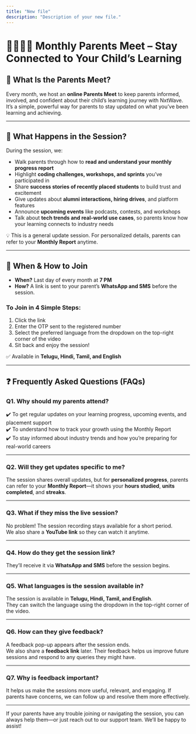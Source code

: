 ```yaml
---
title: "New file"
description: "Description of your new file."
---
```


# **👨‍👩‍👧‍👦 Monthly Parents Meet – Stay Connected to Your Child’s Learning**

## **📌 What Is the Parents Meet?**

Every month, we host an **online Parents Meet** to keep parents informed, involved, and confident about their child’s learning journey with NxtWave. It’s a simple, powerful way for parents to stay updated on what you’ve been learning and achieving.

---

## **🎯 What Happens in the Session?**

During the session, we:

- Walk parents through how to **read and understand your monthly progress report**
- Highlight **coding challenges, workshops, and sprints** you’ve participated in
- Share **success stories of recently placed students** to build trust and excitement
- Give updates about **alumni interactions, hiring drives**, and platform features
- Announce **upcoming events** like podcasts, contests, and workshops
- Talk about **tech trends and real-world use cases**, so parents know how your learning connects to industry needs

💡 This is a general update session. For personalized details, parents can refer to your **Monthly Report** anytime.

---

## **📅 When & How to Join**

- **When?** Last day of every month at **7 PM**
- **How?** A link is sent to your parent’s **WhatsApp and SMS** before the session.

### **To Join in 4 Simple Steps:**

1. Click the link
2. Enter the OTP sent to the registered number
3. Select the preferred language from the dropdown on the top-right corner of the video
4. Sit back and enjoy the session\!

✅ Available in **Telugu, Hindi, Tamil, and English**

---

## **❓ Frequently Asked Questions (FAQs)**

### **Q1. Why should my parents attend?**

✔️ To get regular updates on your learning progress, upcoming events, and placement support\
 ✔️ To understand how to track your growth using the Monthly Report\
 ✔️ To stay informed about industry trends and how you’re preparing for real-world careers

---

### **Q2. Will they get updates specific to me?**

The session shares overall updates, but for **personalized progress**, parents can refer to your **Monthly Report**—it shows your **hours studied**, **units completed**, and **streaks**.

---

### **Q3. What if they miss the live session?**

No problem\! The session recording stays available for a short period.\
 We also share a **YouTube link** so they can watch it anytime.

---

### **Q4. How do they get the session link?**

They’ll receive it via **WhatsApp and SMS** before the session begins.

---

### **Q5. What languages is the session available in?**

The session is available in **Telugu, Hindi, Tamil, and English**.\
 They can switch the language using the dropdown in the top-right corner of the video.

---

### **Q6. How can they give feedback?**

A feedback pop-up appears after the session ends.\
 We also share a **feedback link** later. Their feedback helps us improve future sessions and respond to any queries they might have.

---

### **Q7. Why is feedback important?**

It helps us make the sessions more useful, relevant, and engaging. If parents have concerns, we can follow up and resolve them more effectively.

---

If your parents have any trouble joining or navigating the session, you can always help them—or just reach out to our support team. We’ll be happy to assist\!